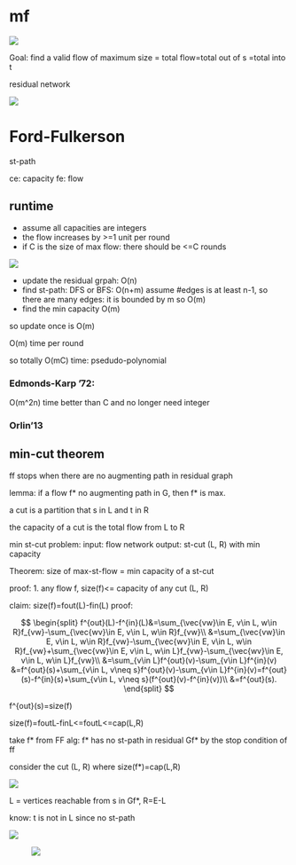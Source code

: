 # mf

![](assests/img/20250226231200.png)

Goal: find a valid flow of maximum size = total flow=total out of s =total into t




residual network

![](assests/img/20250226232735.png)

# Ford-Fulkerson

st-path

ce: capacity
fe: flow



## runtime

- assume all capacities are integers
- the flow increases by >=1 unit per round
- if C is the size of max flow: there should be <=C rounds


![](assests/img/20250226233053.png)

- update the residual grpah: O(n)
- find st-path: DFS or BFS: O(n+m) assume #edges is at least n-1, so there are many edges: it is bounded by m so O(m)
- find the min capacity O(m)

so update once is O(m)

O(m) time per round

so totally O(mC) time: psedudo-polynomial

### Edmonds-Karp '72:
O(m^2n) time better than C and no longer need integer

### Orlin'13






## min-cut theorem

ff stops when there are no augmenting path in residual graph

lemma: if a flow f* no augmenting path in G, then f* is max.


a cut is a partition that s in L and t in R

the capacity of a cut is the total flow from L to R

min st-cut problem:
input: flow network
output: st-cut (L, R) with min capacity

Theorem: size of max-st-flow = min capacity of a st-cut

proof:
1. any flow f, size(f)<= capacity of any cut (L, R)

claim: size(f)=fout(L)-fin(L)
proof: 

$$
\begin{split}
f^{out}(L)-f^{in}(L)&=\sum_{\vec{vw}\in E, v\in L, w\in R}f_{vw}-\sum_{\vec{wv}\in E, v\in L, w\in R}f_{vw}\\
&=\sum_{\vec{vw}\in E, v\in L, w\in R}f_{vw}-\sum_{\vec{wv}\in E, v\in L, w\in R}f_{vw}+\sum_{\vec{vw}\in E, v\in L, w\in L}f_{vw}-\sum_{\vec{wv}\in E, v\in L, w\in L}f_{vw}\\
&=\sum_{v\in L}f^{out}(v)-\sum_{v\in L}f^{in}(v)
&=f^{out}(s)+\sum_{v\in L, v\neq s}f^{out}(v)-\sum_{v\in L}f^{in}(v)=f^{out}(s)-f^{in}(s)+\sum_{v\in L, v\neq s}(f^{out}(v)-f^{in}(v))\\
&=f^{out}(s).
\end{split}
$$


f^{out}(s)=size(f)


size(f)=foutL-finL<=foutL<=cap(L,R)




take f* from FF alg: f* has no st-path in residual Gf* by the stop condition of ff

consider the cut (L, R) where size(f*)=cap(L,R)

![](assests/img/20250227000937.png)


L = vertices reachable from s in Gf*, R=E-L

know: t is not in L since no st-path




![](assests/img/20250227001151.png)


![![](assests/img/20250227001449.png)](assests/img/20250227001602.png)